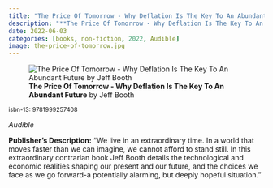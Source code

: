 ```yaml
---
title: "The Price Of Tomorrow - Why Deflation Is The Key To An Abundant Future"
description: "**The Price Of Tomorrow - Why Deflation Is The Key To An Abundant Future** by Jeff Booth"
date: 2022-06-03
categories: [books, non-fiction, 2022, Audible]
image: the-price-of-tomorrow.jpg
---
```

![**The Price Of Tomorrow - Why Deflation Is The Key To An Abundant Future** by Jeff Booth](the-price-of-tomorrow.jpg){fig-align="left"}

<sup>isbn-13: 9781999257408</sup>

*Audible*

**Publisher's Description:**
"We live in an extraordinary time. In a world that moves faster than we can
imagine, we cannot afford to stand still. In this extraordinary contrarian
book Jeff Booth details the technological and economic realities shaping
our present and our future, and the choices we face as we go forward-a
potentially alarming, but deeply hopeful situation."